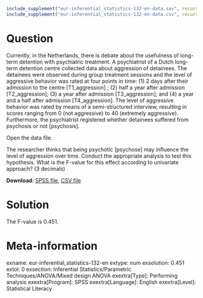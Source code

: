 ```r
include_supplement("eur-inferential_statistics-132-en-data.sav", recursive = TRUE)
include_supplement("eur-inferential_statistics-132-en-data.csv", recursive = TRUE)
```

Question
========
Currently, in the Netherlands, there is debate about the usefulness of long-term detention with psychiatric treatment. A psychiatrist of a Dutch long-term detention centre collected data about aggression of detainees. The detainees were observed during group treatment sessions and the level of aggressive behavior was rated at four points in time: (1) 2 days after their admission to the centre [T1_aggression] ; (2) half a year after admission [T2_aggression]; (3) a year after admission [T3_aggression]; and (4) a year and a half after admission [T4_aggression]. The level of aggressive behavior was rated by means of a semi-structured interview, resulting in scores ranging from 0 (not aggressive) to 40 (extremely aggressive). Furthermore, the psychiatrist registered whether detainees suffered from psychosis or not [psychosis].

Open the data file.

The researcher thinks that being psychotic [psychose] may influence the level of aggression over time. Conduct the appropriate analysis to test this hypothesis. What is the F-value for this effect according to univariate approach? (3 decimals)

**Download**: [SPSS file](eur-inferential_statistics-132-en-data.sav), [CSV file](eur-inferential_statistics-132-en-data.csv)


Solution
========
The F-value is 0.451.


Meta-information
================
exname: eur-inferential_statistics-132-en
extype: num
exsolution: 0.451
extol: 0
exsection: Inferential Statistics/Parametric Techniques/ANOVA/Mixed design ANOVA
exextra[Type]: Performing analysis
exextra[Program]: SPSS
exextra[Language]: English
exextra[Level]: Statistical Literacy
